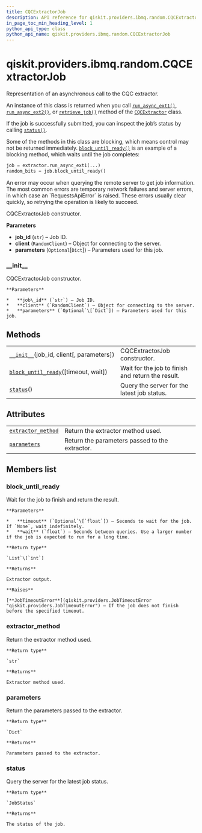 ```yaml
---
title: CQCExtractorJob
description: API reference for qiskit.providers.ibmq.random.CQCExtractorJob
in_page_toc_min_heading_level: 1
python_api_type: class
python_api_name: qiskit.providers.ibmq.random.CQCExtractorJob
---
```


# qiskit.providers.ibmq.random.CQCExtractorJob

<Class id="qiskit.providers.ibmq.random.CQCExtractorJob" isDedicatedPage={true} github="https://github.com/qiskit/qiskit-ibmq-provider/tree/stable/0.15/qiskit/providers/ibmq/random/cqcextractorjob.py" signature="CQCExtractorJob(job_id, client, parameters=None)" modifiers="class">
  Representation of an asynchronous call to the CQC extractor.

  An instance of this class is returned when you call [`run_async_ext1()`](qiskit.providers.ibmq.random.CQCExtractor#run_async_ext1 "qiskit.providers.ibmq.random.CQCExtractor.run_async_ext1"), [`run_async_ext2()`](qiskit.providers.ibmq.random.CQCExtractor#run_async_ext2 "qiskit.providers.ibmq.random.CQCExtractor.run_async_ext2"), or [`retrieve_job()`](qiskit.providers.ibmq.random.CQCExtractor#retrieve_job "qiskit.providers.ibmq.random.CQCExtractor.retrieve_job") method of the [`CQCExtractor`](qiskit.providers.ibmq.random.CQCExtractor "qiskit.providers.ibmq.random.CQCExtractor") class.

  If the job is successfully submitted, you can inspect the job’s status by calling [`status()`](#qiskit.providers.ibmq.random.CQCExtractorJob.status "qiskit.providers.ibmq.random.CQCExtractorJob.status").

  Some of the methods in this class are blocking, which means control may not be returned immediately. [`block_until_ready()`](#qiskit.providers.ibmq.random.CQCExtractorJob.block_until_ready "qiskit.providers.ibmq.random.CQCExtractorJob.block_until_ready") is an example of a blocking method, which waits until the job completes:

  ```python
  job = extractor.run_async_ext1(...)
  random_bits = job.block_until_ready()
  ```

  <Admonition title="Note" type="note">
    An error may occur when querying the remote server to get job information. The most common errors are temporary network failures and server errors, in which case an `RequestsApiError` is raised. These errors usually clear quickly, so retrying the operation is likely to succeed.
  </Admonition>

  CQCExtractorJob constructor.

  **Parameters**

  *   **job\_id** (`str`) – Job ID.
  *   **client** (`RandomClient`) – Object for connecting to the server.
  *   **parameters** (`Optional`\[`Dict`]) – Parameters used for this job.

  ### \_\_init\_\_

  <Function id="qiskit.providers.ibmq.random.CQCExtractorJob.__init__" signature="__init__(job_id, client, parameters=None)">
    CQCExtractorJob constructor.

    **Parameters**

    *   **job\_id** (`str`) – Job ID.
    *   **client** (`RandomClient`) – Object for connecting to the server.
    *   **parameters** (`Optional`\[`Dict`]) – Parameters used for this job.
  </Function>

  ## Methods

  |                                                                                                                                                                           |                                                   |
  | ------------------------------------------------------------------------------------------------------------------------------------------------------------------------- | ------------------------------------------------- |
  | [`__init__`](#qiskit.providers.ibmq.random.CQCExtractorJob.__init__ "qiskit.providers.ibmq.random.CQCExtractorJob.__init__")(job\_id, client\[, parameters])              | CQCExtractorJob constructor.                      |
  | [`block_until_ready`](#qiskit.providers.ibmq.random.CQCExtractorJob.block_until_ready "qiskit.providers.ibmq.random.CQCExtractorJob.block_until_ready")(\[timeout, wait]) | Wait for the job to finish and return the result. |
  | [`status`](#qiskit.providers.ibmq.random.CQCExtractorJob.status "qiskit.providers.ibmq.random.CQCExtractorJob.status")()                                                  | Query the server for the latest job status.       |

  ## Attributes

  |                                                                                                                                                      |                                                |
  | ---------------------------------------------------------------------------------------------------------------------------------------------------- | ---------------------------------------------- |
  | [`extractor_method`](#qiskit.providers.ibmq.random.CQCExtractorJob.extractor_method "qiskit.providers.ibmq.random.CQCExtractorJob.extractor_method") | Return the extractor method used.              |
  | [`parameters`](#qiskit.providers.ibmq.random.CQCExtractorJob.parameters "qiskit.providers.ibmq.random.CQCExtractorJob.parameters")                   | Return the parameters passed to the extractor. |

  ## Members list

  ### block\_until\_ready

  <Function id="qiskit.providers.ibmq.random.CQCExtractorJob.block_until_ready" signature="block_until_ready(timeout=None, wait=10)">
    Wait for the job to finish and return the result.

    **Parameters**

    *   **timeout** (`Optional`\[`float`]) – Seconds to wait for the job. If `None`, wait indefinitely.
    *   **wait** (`float`) – Seconds between queries. Use a larger number if the job is expected to run for a long time.

    **Return type**

    `List`\[`int`]

    **Returns**

    Extractor output.

    **Raises**

    [**JobTimeoutError**](qiskit.providers.JobTimeoutError "qiskit.providers.JobTimeoutError") – If the job does not finish before the specified timeout.
  </Function>

  ### extractor\_method

  <Attribute id="qiskit.providers.ibmq.random.CQCExtractorJob.extractor_method">
    Return the extractor method used.

    **Return type**

    `str`

    **Returns**

    Extractor method used.
  </Attribute>

  ### parameters

  <Attribute id="qiskit.providers.ibmq.random.CQCExtractorJob.parameters">
    Return the parameters passed to the extractor.

    **Return type**

    `Dict`

    **Returns**

    Parameters passed to the extractor.
  </Attribute>

  ### status

  <Function id="qiskit.providers.ibmq.random.CQCExtractorJob.status" signature="status()">
    Query the server for the latest job status.

    **Return type**

    `JobStatus`

    **Returns**

    The status of the job.
  </Function>
</Class>


